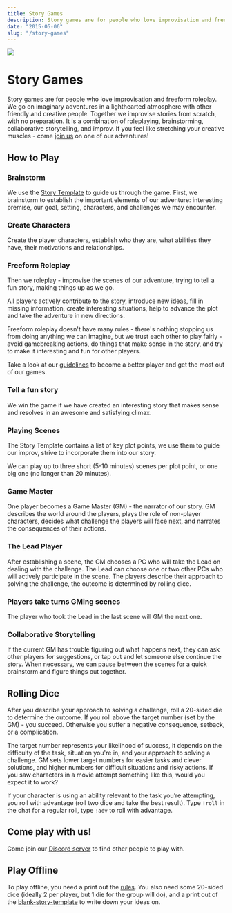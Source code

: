 ```yaml
---
title: Story Games
description: Story games are for people who love improvisation and freeform roleplay. Together we go on imaginary adventures improvised from scratch, with no preparation. We take turns GMing scenes for each other, roleplaying, trying to tell a fun story. Come play with us!
date: "2015-05-06"
slug: "/story-games"
---
```


<div  class="header-img"><img src="./story-games/valley_cropped.png"></div>

# Story Games

Story games are for people who love improvisation and freeform roleplay. We go on imaginary adventures in a lighthearted atmosphere with other friendly and creative people. Together we improvise stories from scratch, with no preparation. It is a combination of roleplaying, brainstorming, collaborative storytelling, and improv. If you feel like stretching your creative muscles - come [join us](https://discord.gg/gNrJJNMuyD) on one of our adventures!

## How to Play

<div className="columns"> 
<div className="col">

### Brainstorm
We use the <a href="https://docs.google.com/document/d/1Eg6jXg47vivpyKBfPQnO_SKSV0BIO1RMurGhRSc1rDA/" target="_blank">Story Template</a> to guide us through the game. First, we brainstorm to establish the important elements of our adventure: interesting premise, our goal, setting, characters, and challenges we may encounter. 

### Create Characters
Create the player characters, establish who they are, what abilities they have, their motivations and relationships.

### Freeform Roleplay
Then we roleplay - improvise the scenes of our adventure, trying to tell a fun story, making things up as we go. 

All players actively contribute to the story, introduce new ideas, fill in missing information, create interesting situations, help to advance the plot and take the adventure in new directions.

Freeform roleplay doesn't have many rules - there's nothing stopping us from doing anything we can imagine, but we trust each other to play fairly - avoid gamebreaking actions, do things that make sense in the story, and try to make it interesting and fun for other players.

Take a look at our [guidelines](/storygames-guidelines) to become a better player and get the most out of our games.


### Tell a fun story
We win the game if we have created an interesting story that makes sense and resolves in an awesome and satisfying climax.

</div>
<div className="col">

### Playing Scenes
The Story Template contains a list of key plot points, we use them to guide our improv, strive to incorporate them into our story. 

We can play up to three short (5-10 minutes) scenes per plot point, or one big one (no longer than 20 minutes).

### Game Master
One player becomes a Game Master (GM) - the narrator of our story. GM describes the world around the players, plays the role of non-player characters, decides what challenge the players will face next, and narrates the consequences of their actions. 

<!-- The rest of the players play as their characters (PCs). -->

### The Lead Player
After establishing a scene, the GM chooses a PC who will take the Lead on dealing with the challenge. The Lead can choose one or two other PCs who will actively participate in the scene. The players describe their approach to solving the challenge, the outcome is determined by rolling dice.

### Players take turns GMing scenes
The player who took the Lead in the last scene will GM the next one. 

### Collaborative Storytelling
If the current GM has trouble figuring out what happens next, they can ask other players for suggestions, or tap out and let someone else continue the story. When necessary, we can pause between the scenes for a quick brainstorm and figure things out together.

</div>
</div>



<!-- 
## Create your Character

Copy this template, fill it in, post it in the game chat:


> **\*\*Name\*\***: <Character's Name>  
**\*\*Description\*\***: <Who are you? Appearance, personality, occupation, motivations.>  
**\*\*Abilities\*\***: <What can you do? Cool powers, special skills, useful items.>  

You can use <a href="https://playmirage.io/all-powers" target="_blank">this list</a> of cool abilities and items for inspiration.

 -->

<!-- 
> **\*\*Name\*\***: <Character's Name>  
**\*\*Description\*\***: <Who are you? Appearance, occupation, personality, backstory.>  
**\*\*Abilities\*\***: <What can you do? Cool powers, special skills, useful items.>  
**\*\*Motivations\*\***: <What do you want from this quest? What are your goals?>  
**\*\*Relationships\*\***: <Your Connection to another PC and Tension between you.\>  

Motivations and Relationships are filled in during the game, after the brainstorm.  
Pick at least one PC to establish a relationship with.  
Connection -  How do you know each other? What do you think about them?  
Tension - What do you want from them? Why do they refuse to give it to you?  

You can use <a href="/files/character-prompts.pdf" target="_blank">this list</a> of cool abilities, motivations, and relationships for inspiration.

 -->

## Rolling Dice
After you describe your approach to solving a challenge, roll a 20-sided die to determine the outcome. If you roll above the target number (set by the GM) - you succeed. Otherwise you suffer a negative consequence, setback, or a complication. 

The target number represents your likelihood of success, it depends on the difficulty of the task, situation you're in, and your approach to solving a challenge. GM sets lower target numbers for easier tasks and clever solutions, and higher numbers for difficult situations and risky actions. If you saw characters in a movie attempt something like this, would you expect it to work?

If your character is using an ability relevant to the task you’re attempting, you roll with advantage (roll two dice and take the best result). Type `!roll` in the chat for a regular roll, type `!adv` to roll with advantage. 


<!-- 
 -->

<!-- 
After you describe your approach to solving a challenge, roll a 20-sided die to determine outcome. If you roll above the target number (set by the GM) - you succeed. Otherwise you suffer a negative consequence, setback, or a complication.

If your character is using an ability relevant to the task you’re attempting, you roll with advantage (roll two dice and take the best result).  

 Type `!roll` in the chat for a regular roll, type `!adv` to roll with advantage. 

### Setting a target number
The GM considers the difficulty of the task, situation the players are in, and their approach to solving the challenge. GM uses their common sense to decide how likely the players are to succeed. Set lower numbers for easier tasks or clever solutions, set higher numbers for difficult challenges or reckless actions. If you saw characters in a movie attempt something like this, would you expect it to work?

### Consequences
The situation always changes after a roll, moving the characters closer to or farther away from their goals. Each outcome moves the plot forward, takes the story in a different direction. Failure always leads to consequences - the characters suffer a temporary defeat, face a complication, or have to try a different approach.

### Action and Combat Scenes
Don't roll for separate attacks or actions. Use the dice to determine the outcomes of decisive moments in the conflict, dramatically interesting turning points. 

Resolve most fights in one roll. Describe how you're fighting, roll to see if you win. Defeating a fearsome enemy (like a dragon) may require 2-4 challenges (get close enough while avoiding it's attacks, pry open one of it's scales, land a killing blow).

Players don't die, but you can describe how they got hurt and take it into account when deciding the difficulty of future challenges. If the situation gets severe, players may be forced to escape or be left at the mercy of their enemies.

 -->

<!-- 
Use the dice to determine the outcomes of decisive moments in the conflict, dramatically interesting turning points, not individual actions. Describe how you're fighting, roll once to determine whether you win or lose.

Defeating a fearsome enemy (like a dragon) might require several challenges (get close enough while avoiding it's attacks, back it into a corner, pry open one of it's scales, use teamwork to land a killing blow), but it never happens blow-by-blow.

If players backed into a corner, and the situation gets severe
Players don't have healthbars, but you can describe how they got hurt, making it more difficult to fight, and take it into account when setting target numbers for future challenges. Players don't die, but they can be forced to escape, get captured, left at the mercy of their enemies.
 -->

<!-- Don't roll for separate attacks in a fight. Describe how you're fighting, narrate and roleplay a cool action scene, and roll once to determine whether you win or lose.  -->
<!-- 
outcome of the scene.
Roll a 20-sided die to determine successes/failures of major actions, significant outcomes. If you roll above the target number (set by the GM depending on the difficulty of the task) - you succeed, otherwise you fail. On a failed roll, you can reroll the die at a cost of suffering a negative consequence, setback, complication, or taking a riskier option. 

(set by the GM depending on the difficulty of the challenge and your approach to solving it)
Otherwise you fail and suffer a negative consequence, setback or complication that moves you farther away from your goals.

If you roll 1 - you suffer a severe setback, making your goal more difficult to achive.

The situation always changes after a roll, for good or ill, each outcome pushes the story forward. Failures always create new situations, the result is never "nothing happens". They change the story, make the scene end badly for the character, move you farther away from your goals, making them more difficult to achieve. When you fail - you or GM describe how this failure results in a complication/setback at your personal character goal, or at the main goal the party is pursuing on this quest.

If your character is using an ability or an item relevant to the task you’re attempting, you roll with advantage (roll two dice and take the best result).  
Type `!roll` in the chat for a regular roll, type `!adv` to roll with advantage.
 -->


## Come play with us!
Come join our [Discord server](https://discord.gg/gNrJJNMuyD) to find other people to play with.

## Play Offline
To play offline, you need a print out the <a href="/files/story-games.pdf" target="_blank">rules</a>. You also need some 20-sided dice (ideally 2 per player, but 1 die for the group will do), and a print out of the <a href="/template.pdf" target="_blank">blank-story-template</a> to write down your ideas on.
